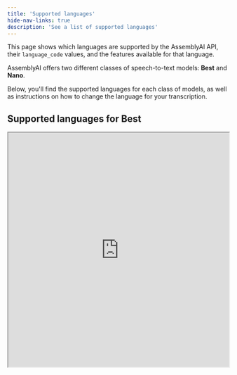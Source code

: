 ```yaml
---
title: 'Supported languages'
hide-nav-links: true
description: 'See a list of supported languages'
---
```






This page shows which languages are supported by the AssemblyAI API, their `language_code` values, and the features available for that language.

AssemblyAI offers two different classes of speech-to-text models: **Best** and **Nano**.

Below, you'll find the supported languages for each class of models, as well as instructions on how to change the language for your transcription.

## Supported languages for Best

<iframe
  className="airtable-embed"
  src="https://airtable.com/embed/appAHNKtjqyFB83AF/shrhQFfUxq1PROjTf?backgroundColor=green"
  width="100%"
  height="533"
  style={{ background: 'transparent', border: '1px solid #ccc' }}
/>
<noscript><BestLanguageTable /></noscript>

## Supported languages for Nano

<iframe
  className="airtable-embed"
  src="https://airtable.com/embed/app8kGSfXolt8eNhM/shrBEK1JyFGDIa55c?backgroundColor=green"
  width="100%"
  height="533"
  style={{ background: 'transparent', border: '1px solid #ccc' }}
/>
<noscript><NanoLanguageTable /></noscript>

## Specify the language

You can use the optional `language_code` parameter to specify the language of the spoken audio in the files that you submit to the API. If you don't include a `language_code` parameter in your request, it defaults to `en_us`.

To learn more about using the `language_code` parameter, see [Set language manually](/docs/speech-to-text/speech-recognition#set-language-manually).

<Tip>
If you're unsure of the spoken language spoken in your audio file, you can use our [Automatic Language Detection](/docs/speech-to-text/speech-recognition#automatic-language-detection) feature to automatically identify the dominant language in your file.
</Tip>

## Specify the speech model

You can use the optional `speech_model` parameter to specify the class of models. To learn more, see [Select the speech model](/docs/speech-to-text/speech-recognition#select-the-speech-model-with-best-and-nano).




